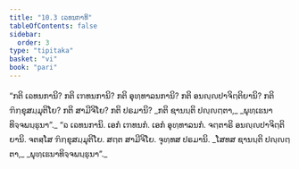 ```yaml
---
title: "10.3 ເຉທນກາທິ"
tableOfContents: false
sidebar:
  order: 3
type: "tipitaka"
basket: "vi"
book: "pari"
---
```



<DynamicBreadcrumb />

<Division number="337" book="pari">

<Paragraph number="1648" book="pari">
“ກຕິ ເຉທນການິ? ກຕິ ເຠທນການິ? ກຕິ ອຸທ຺ທາລນການິ? ກຕິ ອນຎ຺ຎປາຈິຕ຺ຕິຍານິ? ກຕິ ຠິກ຺ຂຸສມ຺ມຸຕິໂຍ? ກຕິ ສາມີຈິໂຍ? ກຕິ ປຣມານິ?
</Paragraph>

<Paragraph number="1649" type="verses" book="pari">
_ກຕິ ຊານນ຺ຕິ ປຎ຺ຎຕ຺ຕາ,_  
_ພຸທ຺ເຘນາທິຈ຺ຈພນ຺ຘຸນາ”._  

</Paragraph>

<Paragraph number="1650" book="pari">
“ຉ ເຉທນການິ. ເອກໍ ເຠທນກໍ. ເອກໍ ອຸທ຺ທາລນກໍ. ຈຕ຺ຕາຣິ ອນຎ຺ຎປາຈິຕ຺ຕິຍານິ. ຈຕສ຺ໂສ ຠິກ຺ຂຸສມ຺ມຸຕິໂຍ. ສຕ຺ຕ ສາມີຈິໂຍ. ຈຸທ຺ທສ ປຣມານິ.
</Paragraph>

<Paragraph number="1651" type="verses" book="pari">
_ໂສທສ ຊານນ຺ຕິ ປຎ຺ຎຕ຺ຕາ,_  
_ພຸທ຺ເຘນາທິຈ຺ຈພນ຺ຘຸນາ”._
</Paragraph>
</Division>